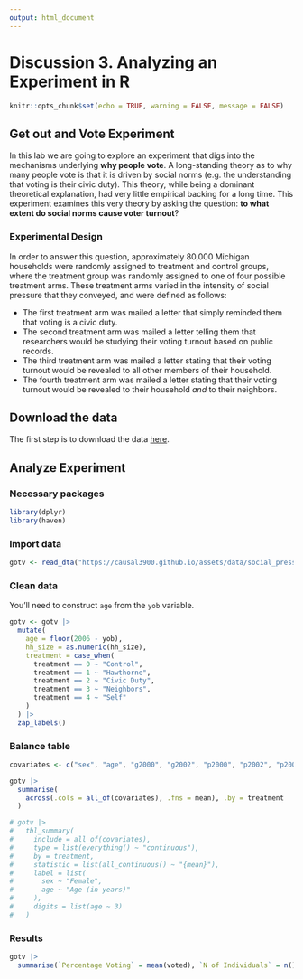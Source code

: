 ```yaml
---
output: html_document
---
```


# Discussion 3. Analyzing an Experiment in R {-}

```r
knitr::opts_chunk$set(echo = TRUE, warning = FALSE, message = FALSE)
```

## Get out and Vote Experiment

In this lab we are going to explore an experiment that digs into the mechanisms
underlying __why people vote__. A long-standing theory as to why many people
vote is that it is driven by social norms (e.g. the understanding that voting
is their civic duty). This theory, while being a dominant theoretical 
explanation, had very little empirical backing for a long time. This experiment
examines this very theory by asking the question:
__to what extent do social norms cause voter turnout__?

### Experimental Design

In order to answer this question, approximately 80,000 Michigan households
were randomly assigned to treatment and control groups, where the treatment
group was randomly assigned to one of four possible treatment arms. These
treatment arms varied in the intensity of social pressure that they conveyed,
and were defined as follows:

- The first treatment arm was mailed a letter that simply reminded them that
voting is a civic duty.
- The second treatment arm was mailed a letter telling them that researchers
would be studying their voting turnout based on public records.
- The third treatment arm was mailed a letter stating that their voting turnout 
would be revealed to all other members of their household.
- The fourth treatment arm was mailed a letter stating that their voting turnout
would be revealed to their household *and* to their neighbors.

## Download the data

The first step is to download the data [here](assets/data/social_pressure.dta).

## Analyze Experiment

### Necessary packages
```r
library(dplyr)
library(haven)
```

### Import data
```r
gotv <- read_dta("https://causal3900.github.io/assets/data/social_pressure.dta")
```

### Clean data

You'll need to construct `age` from the `yob` variable.
```r
gotv <- gotv |>
  mutate(
    age = floor(2006 - yob),
    hh_size = as.numeric(hh_size),
    treatment = case_when(
      treatment == 0 ~ "Control",
      treatment == 1 ~ "Hawthorne",
      treatment == 2 ~ "Civic Duty",
      treatment == 3 ~ "Neighbors",
      treatment == 4 ~ "Self"
    )
  ) |>
  zap_labels()
```

### Balance table

```r
covariates <- c("sex", "age", "g2000", "g2002", "p2000", "p2002", "p2004", "hh_size")

gotv |>
  summarise(
    across(.cols = all_of(covariates), .fns = mean), .by = treatment
  )

# gotv |>
#   tbl_summary(
#     include = all_of(covariates),
#     type = list(everything() ~ "continuous"),
#     by = treatment,
#     statistic = list(all_continuous() ~ "{mean}"),
#     label = list(
#       sex ~ "Female",
#       age ~ "Age (in years)"
#     ),
#     digits = list(age ~ 3)
#   )
```

### Results

```r
gotv |>
  summarise(`Percentage Voting` = mean(voted), `N of Individuals` = n(), .by = treatment)
```

